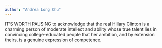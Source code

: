 ```yaml
---
author: "Andrea Long Chu"
---
```


IT’S WORTH PAUSING to acknowledge that the real Hillary Clinton is a charming person of moderate intellect and ability whose true talent lies in convincing college-educated people that her ambition, and by extension theirs, is a genuine expression of competence.
